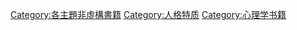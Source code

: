 [[Category:各主題非虛構書籍|Category:各主題非虛構書籍]]
[[Category:人格特质|Category:人格特质]]
[[Category:心理学书籍|Category:心理学书籍]]